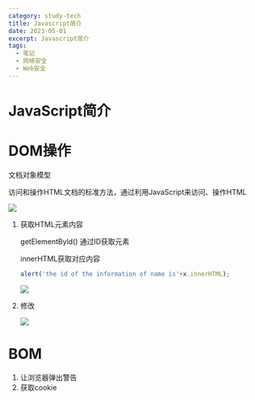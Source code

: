 ```yaml
---
category: study-tech
title: Javascript简介
date: 2023-05-01
excerpt: Javascript简介
tags:
  - 笔记
  - 网络安全
  - Web安全
---
```

# JavaScript简介

# DOM操作

文档对象模型

访问和操作HTML文档的标准方法，通过利用JavaScript来访问、操作HTML

![](https://raw.githubusercontent.com/yy0691/img-bed/main/Net_Safe_Notion/Untitled%2015.png)

1. 获取HTML元素内容
    
    getElementByld() 通过ID获取元素
    
    innerHTML获取对应内容
    
    ```jsx
    alert('the id of the information of name is'+x.innerHTML);
    ```
    
    ![](https://raw.githubusercontent.com/yy0691/img-bed/main/Net_Safe_Notion/Untitled%2016.png)
    
2. 修改
    
    ![](https://raw.githubusercontent.com/yy0691/img-bed/main/Net_Safe_Notion/Untitled%2017.png)
    

# BOM

1. 让浏览器弹出警告
2. 获取cookie